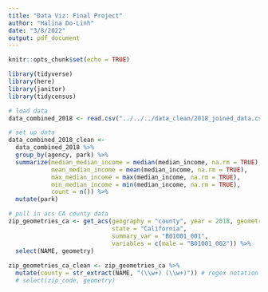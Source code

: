 ```yaml
---
title: "Data Viz: Final Project"
author: "Halina Do-Linh"
date: "3/8/2022"
output: pdf_document
---
```


```r
knitr::opts_chunk$set(echo = TRUE)

library(tidyverse)
library(here)
library(janitor)
library(tidycensus)
```

```r
# load data
data_combined_2018 <- read.csv("../../../data_clean/2018_joined_data.csv")
```


```r
# set up data
data_combined_2018_clean <- 
  data_combined_2018 %>% 
  group_by(agency, park) %>% 
  summarize(median_median_income = median(median_income, na.rm = TRUE),
            mean_median_income = mean(median_income, na.rm = TRUE),
            max_median_income = max(median_income, na.rm = TRUE),
            min_median_income = min(median_income, na.rm = TRUE),
            count = n()) %>% 
  mutate(park)
```

```r
# pull in acs CA county data
zip_geometries_ca <- get_acs(geography = "county", year = 2018, geometry = TRUE, 
                             state = "California",
                             summary_var = "B01001_001",
                             variables = c(male = "B01001_002")) %>% 
  select(NAME, geometry)
  
zip_geometries_ca_clean <- zip_geometries_ca %>% 
  mutate(county = str_extract(NAME, "(\\w+) (\\w+)")) # regex notation to match any word character
  # select(zip_code, geometry)

```

